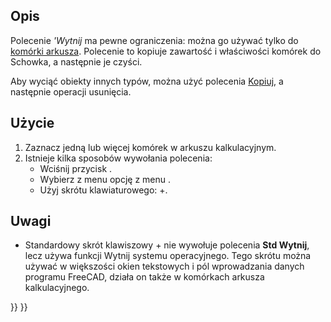 <languages/>

{{Docnav/pl
|[[Std_Redo/pl|Ponów]]
|[[Std_Copy/pl|Kopiuj]]
|[[Std_Edit_Menu/pl|Menu Edycja]]
|IconL=Std_Redo.svg
|IconR=Std_Copy.svg
|IconC=Freecad.svg
}}

{{GuiCommand/pl
|Name=Std Cut
|Name/pl=Std: Wytnij
|MenuLocation=Edycja → Wytnij
|Workbenches=Wszystkie
|Shortcut={{KEY|Ctrl}}+{{KEY|X}}
|SeeAlso=[[Std_Copy/pl|Kopiuj]], [[Std_Paste/pl|Wklej]], [[Std_DuplicateSelection/pl|Powiel zaznaczone]]
}}

<span id="Description"></span>
==Opis==

Polecenie '''Wytnij'' ma pewne ograniczenia: można go używać tylko do [[Spreadsheet_Workbench/pl|komórki arkusza]]. Polecenie to kopiuje zawartość i właściwości komórek do Schowka, a następnie je czyści.

Aby wyciąć obiekty innych typów, można użyć polecenia [[Std_Copy/pl|Kopiuj]], a następnie operacji usunięcia.

<span id="Usage"></span>
==Użycie==

# Zaznacz jedną lub więcej komórek w arkuszu kalkulacyjnym.
# Istnieje kilka sposobów wywołania polecenia:
#* Wciśnij przycisk {{Button|[[Image:Std_Cut.svg|16px]] [[Std_Cut/pl|Wytnij]]}}.
#* Wybierz z menu opcję z menu {{MenuCommand|Edycja → [[Image:Std_Cut.svg|16px]] Wytnij}}.
#* Użyj skrótu klawiaturowego: {{KEY|Ctrl}}+{{KEY|X}}.

<span id="Notes"></span>
==Uwagi==

* Standardowy skrót klawiszowy {{KEY|Ctrl}} + {{KEY|X}} nie wywołuje polecenia '''Std Wytnij''', lecz używa funkcji Wytnij systemu operacyjnego. Tego skrótu można używać w większości okien tekstowych i pól wprowadzania danych programu FreeCAD, działa on także w komórkach arkusza kalkulacyjnego.


{{Docnav/pl
|[[Std_Redo/pl|Ponów]]
|[[Std_Copy/pl|Kopiuj]]
|[[Std_Edit_Menu/pl|Menu Edycja]]
|IconL=Std_Redo.svg
|IconR=Std_Copy.svg
|IconC=Freecad.svg
}}

{{Std_Base_navi{{#translation:}}}}
{{Userdocnavi{{#translation:}}}}